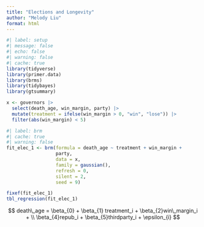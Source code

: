 ```yaml
---
title: "Elections and Longevity"
author: "Melody Liu"
format: html
---
```


```r
#| label: setup
#| message: false
#| echo: false
#| warning: false
#| cache: true
library(tidyverse)
library(primer.data)
library(brms)
library(tidybayes)
library(gtsummary)

x <- governors |> 
  select(death_age, win_margin, party) |> 
  mutate(treatment = ifelse(win_margin > 0, "win", "lose")) |> 
  filter(abs(win_margin) < 5) 
```

```r
#| label: brm
#| cache: true
#| warning: false
fit_elec_1 <- brm(formula = death_age ~ treatment + win_margin +
                  party,
                  data = x,
                  family = gaussian(),
                  refresh = 0,
                  silent = 2,
                  seed = 9)
```

```r
fixef(fit_elec_1)
tbl_regression(fit_elec_1)
```

$$
death\_age = \beta_{0} + \beta_{1} treatment_i + \beta_{2}win\_margin_i + \\
\beta_{4}repub_i + \beta_{5}thirdparty_i + \epsilon_{i}
$$
